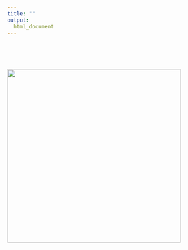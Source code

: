 ```yaml
---
title: ""
output: 
  html_document
---
```


<br>
<br>

<div style="float: left; padding-right: 10px;">
  <img src=img/poster_2016-10-12.pdf style="width: 400px">
</div>

